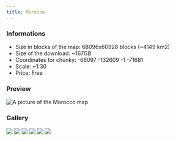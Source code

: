 ---
title: Morocco
---


### Informations
* Size in blocks of the map: 68096x60928 blocks (~4149 km2)
* Size of the download: ~167GB
* Coordinates for chunky: -68097 -132609 -1 -71681 
* Scale: ~1:30
* Price: Free

### Preview
<img src="/img/maps/previews/africa/morocco.webp" alt="A picture of the Morocco map"></img>   

### Gallery
<Slider dots arrows={false} infinite slidesToShow={1} slidesToScroll={1} pauseOnHover speed={500} autoplay autoplaySpeed={3000}>
    <img src="/img/maps/gallery/africa/morocco/0.webp"></img>
    <img src="/img/maps/gallery/africa/morocco/1.webp"></img>
    <img src="/img/maps/gallery/africa/morocco/2.webp"></img>
    <img src="/img/maps/gallery/africa/morocco/3.webp"></img>
    <img src="/img/maps/gallery/africa/morocco/4.webp"></img>
    <img src="/img/maps/gallery/africa/morocco/5.webp"></img>
</Slider>